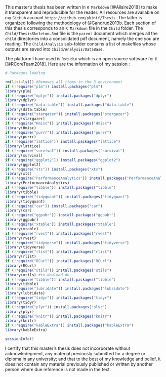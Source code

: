 
\section*{Author's Note}

This master's thesis has been written in `R Markdown` [@Allaire2018] to make it transparent and reproducible for the reader. All resources are available on my `GitHub` account\footnote{For now, the repository containing my thesis project is private. If you wish to get an access to it, please send me an email at \texttt{pierrick-kinif@hotmail.be}.} `https://github.com/pkinif/Thesis`. The latter is organized following the methodology of @Gandrud2013b. Each section of this thesis corresponds to an `R Markdown` file in the `Child` folder. The `Child/ThesisSkeleton.Rmd` file is the `parent` document which merges all the `child` directories into a consolidated pdf document, namely the one you are reading. The `Child/Analysis` sub-folder contains a list of makefiles whose outputs are saved into  `Child/Analysis/DataBase`.

The platform I have used is `Rstudio` which is an open source software for `R` [@RCoreTeam2018]. Here are the information of my session : 


```r


# Packages loading 

rm(list=ls()) #Removes all items in the R environment
if (!require("plm")) install.packages("plm")
library(plm) 
if (!require("dplyr")) install.packages("dplyr")
library(dplyr) 
if (!require("data.table")) install.packages("data.table")
library(data.table)
if (!require("stargazer")) install.packages("stargazer")
library(stargazer)
if (!require("Hmisc")) install.packages("Hmisc")
library(Hmisc)
if (!require("purrr")) install.packages("purrr")
library(purrr)
if (!require("lattice")) install.packages("lattice")
library(lattice)
if (!require("survival")) install.packages("survival")
library(survival)
if (!require("ggplot2")) install.packages("ggplot2")
library(ggplot2)
if (!require("xts")) install.packages("xts")
library(xts) 
if (!require("PerformanceAnalytics")) install.packages("PerformanceAnalytics")
library(PerformanceAnalytics) 
if (!require("tibble")) install.packages("tibble")
library(tibble) 
if (!require("tidyquant")) install.packages("tidyquant")
library(tidyquant) 
if (!require("car")) install.packages("car")
library(car)
if (!require("ggpubr")) install.packages("ggpubr")
library(ggpubr)
if (!require("xtable")) install.packages("xtable")
library(xtable)
if (!require("rvest")) install.packages("rvest")
library(rvest) 
if (!require("tidyverse")) install.packages("tidyverse")
library(tidyverse)
if (!require("rlist")) install.packages("rlist")
library(rlist)
if (!require("RCurl")) install.packages("RCurl")
library(RCurl)
if (!require("utils")) install.packages("utils")
library(utils) #to dowload db
if (!require("tibble")) install.packages("tibble")
library(tibble) 
if (!require("lubridate")) install.packages("lubridate")
library(lubridate) 
if (!require("tidyr")) install.packages("tidyr")
library(tidyr)
if (!require("plyr")) install.packages("plyr")
library(plyr)
if (!require("knitr")) install.packages("knitr")
library(knitr)
if (!require("kableExtra")) install.packages("kableExtra")
library(kableExtra)
```


```r
sessionInfo()
```


\vspace{3cm}

\section*{Author's Declaration}

I certify that this master's thesis does not incorporate without acknowledegment, any material previously submitted for a degree or diploma in any university; and that to the best of my knowledge and belief, it does not contain any material previously published or written by another person where due reference is not made in the text.

\vspace*{3cm}

\noindent\hrulefill\hrulefill\hrulefill\hfill\hrulefill\hrulefill

\noindent\small\textsc{signed}\hfill\textsc{dated}